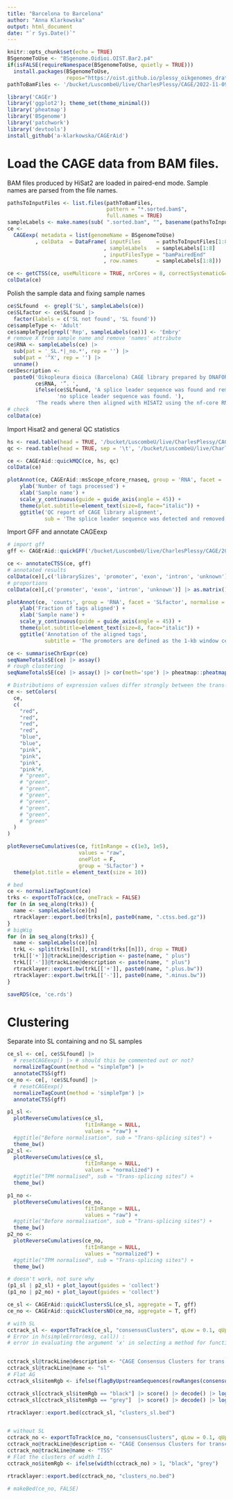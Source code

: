 ```yaml
---
title: "Barcelona to Barcelona"
author: "Anna Klarkowska"
output: html_document
date: "`r Sys.Date()`"
---
```


```r
knitr::opts_chunk$set(echo = TRUE)
BSgenomeToUse <- "BSgenome.Oidioi.OIST.Bar2.p4"
if(isFALSE(requireNamespace(BSgenomeToUse, quietly = TRUE)))
  install.packages(BSgenomeToUse,
                   repos="https://oist.github.io/plessy_oikgenomes_drat/")
pathToBamFiles <- '/bucket/LuscombeU/live/CharlesPlessy/CAGE/2022-11-09_Barcelona_Oik/AlignWithRNAseqPipelinePE_BAR/hisat2'
```

```r
library('CAGEr')
library('ggplot2'); theme_set(theme_minimal())
library('pheatmap')
library('BSgenome')
library('patchwork')
library('devtools')
install_github('a-klarkowska/CAGErAid')
```

# Load the CAGE data from BAM files.

BAM files produced by HiSat2 are loaded in paired-end mode. Sample names are
parsed from the file names.

```r

pathsToInputFiles <- list.files(pathToBamFiles,
                                pattern = "*.sorted.bam$",
                                full.names = TRUE)
sampleLabels <- make.names(sub( ".sorted.bam", "", basename(pathsToInputFiles)))
ce <-
  CAGEexp( metadata = list(genomeName = BSgenomeToUse)
         , colData  = DataFrame( inputFiles     = pathsToInputFiles[1:8]
                               , sampleLabels   = sampleLabels[1:8]
                               , inputFilesType = "bamPairedEnd"
                               , row.names      = sampleLabels[1:8]))

ce <- getCTSS(ce, useMulticore = TRUE, nrCores = 8, correctSystematicG=FALSE, removeFirstG=FALSE)
colData(ce)
```

Polish the sample data and fixing sample names
```r
ce$SLfound  <- grepl('SL', sampleLabels(ce))
ce$SLfactor <- ce$SLfound |> 
  factor(labels = c('SL not found', 'SL found'))
ce$sampleType <- 'Adult'
ce$sampleType[grepl('Rep', sampleLabels(ce))] <- 'Embry'
# remove X from sample name and remove 'names' attribute
ce$RNA <- sampleLabels(ce) |> 
  sub(pat = '_SL.*|_no.*', rep = '') |> 
  sub(pat = '^X', rep = '') |> 
  unname()
ce$Description <-
  paste0('Oikopleura dioica (Barcelona) CAGE library prepared by DNAFORM in 2022—23 from the RNA sample “',
         ce$RNA, '”. ',
         ifelse(ce$SLfound, 'A splice leader sequence was found and removed. ',
                'no splice leader sequence was found. '),
         'The reads where then aligned with HISAT2 using the nf-core RNA-seq pipeline version 3.4.')
# check
colData(ce)
```

Import Hisat2 and general QC statistics
```r
hs <- read.table(head = TRUE, '/bucket/LuscombeU/live/CharlesPlessy/CAGE/2022-11-09_Barcelona_Oik/AlignWithRNAseqPipelinePE_BAR/multiqc/hisat2/multiqc_data/multiqc_hisat2.txt')
qc <- read.table(head = TRUE, sep = '\t', '/bucket/LuscombeU/live/CharlesPlessy/CAGE/2022-11-09_Barcelona_Oik/AlignWithRNAseqPipelinePE_BAR/multiqc/hisat2/multiqc_data/multiqc_general_stats.txt')

ce <- CAGErAid::quickMQC(ce, hs, qc)
colData(ce)
```

```r
plotAnnot(ce, CAGErAid::msScope_nfcore_rnaseq, group = 'RNA', facet = 'SLfactor', norm = FALSE) +
    ylab('Number of tags processed') +
    xlab('Sample name') +
    scale_y_continuous(guide = guide_axis(angle = 45)) +
    theme(plot.subtitle=element_text(size=8, face="italic")) +
    ggtitle('QC report of CAGE library alignment',
            sub = 'The splice leader sequence was detected and removed before alignment')
```

Import GFF and annotate CAGEexp
```r
# import gff
gff <- CAGErAid::quickGFF('/bucket/LuscombeU/live/CharlesPlessy/CAGE/2022-11-09_Barcelona_Oik/AlignWithRNAseqPipelinePE_BAR/Bar2_p4.gm.gtf')

ce <- annotateCTSS(ce, gff)
# annotated results
colData(ce)[,c('librarySizes', 'promoter', 'exon', 'intron', 'unknown')]
# proportions
colData(ce)[,c('promoter', 'exon', 'intron', 'unknown')] |> as.matrix() |> prop.table(1)  |> round(2)

plotAnnot(ce, 'counts', group = 'RNA', facet = 'SLfactor', normalise = TRUE) +
    ylab('Fraction of tags aligned') +
    xlab('Sample name') +
    scale_y_continuous(guide = guide_axis(angle = 45)) +
    theme(plot.subtitle=element_text(size=8, face="italic")) +
    ggtitle('Annotation of the aligned tags',
            subtitle = 'The promoters are defined as the 1-kb window centered on the transcript start site.')
```

```r
ce <- summariseChrExpr(ce)
seqNameTotalsSE(ce) |> assay()
# rough clustering
seqNameTotalsSE(ce) |> assay() |> cor(meth='spe') |> pheatmap::pheatmap()
```

```r
# Distributions of expression values differ strongly between the trans-splicing sites and the transcription start sites.  We will need to normalise them separately.
ce <- setColors(
  ce,
  c(
    "red",
    "red",
    "red",
    "red",
    "blue",
    "blue",
    "pink",
    "pink",
    "pink",
    "pink"#,
    # "green",
    # "green",
    # "green",
    # "green",
    # "green",
    # "green",
    # "green",
    # "green"
  )
)

plotReverseCumulatives(ce, fitInRange = c(1e3, 1e5),
                       values = "raw",
                       onePlot = F,
                       group = 'SLfactor') +
  theme(plot.title = element_text(size = 10))
```

```r
# bed
ce <- normalizeTagCount(ce)
trks <- exportToTrack(ce, oneTrack = FALSE)
for (n in seq_along(trks)) {
  name <- sampleLabels(ce)[n]
  rtracklayer::export.bed(trks[n], paste0(name, ".ctss.bed.gz"))
}
# bigWig
for (n in seq_along(trks)) {
  name <- sampleLabels(ce)[n]
  trkL <- split(trks[[n]], strand(trks[[n]]), drop = TRUE)
  trkL[['+']]@trackLine@description <- paste(name, " plus")
  trkL[['-']]@trackLine@description <- paste(name, " plus")
  rtracklayer::export.bw(trkL[['+']], paste0(name, ".plus.bw"))
  rtracklayer::export.bw(trkL[['-']], paste0(name, ".minus.bw"))
}
```

```r
saveRDS(ce, 'ce.rds')
```

# Clustering

Separate into SL containing and no SL samples
```r
ce_sl <- ce[, ce$SLfound] |>
  # resetCAGEexp() |> # should this be commented out or not?
  normalizeTagCount(method = "simpleTpm") |>
  annotateCTSS(gff)
ce_no <- ce[, !ce$SLfound] |> 
  # resetCAGEexp()
  normalizeTagCount(method = 'simpleTpm') |> 
  annotateCTSS(gff)
```

```r
p1_sl <-
  plotReverseCumulatives(ce_sl,
                         fitInRange = NULL,
                         values = "raw") +
  #ggtitle("Before normalisation", sub = "Trans-splicing sites") +
  theme_bw()
p2_sl <-
  plotReverseCumulatives(ce_sl,
                         fitInRange = NULL,
                         values = "normalized") +
  #ggtitle("TPM normalised", sub = "Trans-splicing sites") +
  theme_bw()

p1_no <- 
  plotReverseCumulatives(ce_no,
                         fitInRange = NULL,
                         values = "raw") +
  #ggtitle("Before normalisation", sub = "Trans-splicing sites") +
  theme_bw()
p2_no <-
  plotReverseCumulatives(ce_no,
                         fitInRange = NULL,
                         values = "normalized") +
  #ggtitle("TPM normalised", sub = "Trans-splicing sites") +
  theme_bw()

# doesn't work, not sure why
(p1_sl | p2_sl) + plot_layout(guides = 'collect')
(p1_no | p2_no) + plot_layout(guides = 'collect')


```

```r
ce_sl <- CAGErAid::quickClustersSL(ce_sl, aggregate = T, gff)
ce_no <- CAGErAid::quickClustersNO(ce_no, aggregate = T, gff)
```

```r

# with SL
cctrack_sl <- exportToTrack(ce_sl, "consensusClusters", qLow = 0.1, qUp = 0.9)
# Error in h(simpleError(msg, call)) : 
# error in evaluating the argument 'x' in selecting a method for function 'decode': subscript contains invalid names


cctrack_sl@trackLine@description <- "CAGE Consensus Clusters for trans splicing sites"
cctrack_sl@trackLine@name <- "sl"
# Flat AG
cctrack_sl$itemRgb <- ifelse(flagByUpstreamSequences(rowRanges(consensusClustersSE(ce_sl))$dominant_ctss, "AG"), "black", "grey")

cctrack_sl[cctrack_sl$itemRgb == "black"] |> score() |> decode() |> log10() |> hist(br=100)
cctrack_sl[cctrack_sl$itemRgb == "grey"]  |> score() |> decode() |> log10() |> hist(br=100)

rtracklayer::export.bed(cctrack_sl, "clusters_sl.bed")


# without SL
cctrack_no <- exportToTrack(ce_no, "consensusClusters", qLow = 0.1, qUp = 0.9)
cctrack_no@trackLine@description <- "CAGE Consensus Clusters for transcription start sites"
cctrack_no@trackLine@name <- "TSS"
# Flat the clusters of width 1.
cctrack_no$itemRgb <- ifelse(width(cctrack_no) > 1, "black", "grey")

rtracklayer::export.bed(cctrack_no, "clusters_no.bed")

# makeBed(ce_no, FALSE)
```

